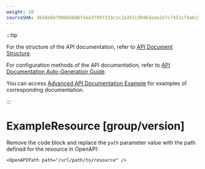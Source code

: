 ```yaml
---
weight: 10
sourceSHA: 363de6b790665b0bfded37897313c1c2a353cd9d63eae2e7c7451cfda6c53167
---
```


:::tip

For the structure of the API documentation, refer to [API Document Structure](https://product-doc-guide.alauda.cn/arch/site_arch.html#api_structure).

For configuration methods of the API documentation, refer to [API Documentation Auto-Generation Guide](https://product-doc-guide.alauda.cn/guide/api_doc.html).

You can access [Advanced API Documentation Example](https://product-doc-guide.alauda.cn/template/apis/example/advanced_api_example/) for examples of corresponding documentation.

:::

# ExampleResource \[group/version]

Remove the code block and replace the `path` parameter value with the path defined for the resource in OpenAPI:

```mdx
<OpenAPIPath path="/url/path/to/resource" />
```
